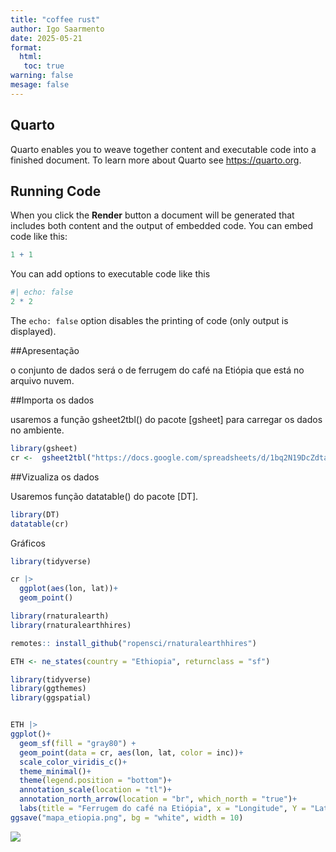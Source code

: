 ```yaml
---
title: "coffee rust"
author: Igo Saarmento
date: 2025-05-21
format: 
  html:
   toc: true
warning: false
mesage: false
---
```


## Quarto

Quarto enables you to weave together content and executable code into a finished document. To learn more about Quarto see <https://quarto.org>.

## Running Code

When you click the **Render** button a document will be generated that includes both content and the output of embedded code. You can embed code like this:

```r
1 + 1
```

You can add options to executable code like this

```r
#| echo: false
2 * 2
```

The `echo: false` option disables the printing of code (only output is displayed).

##Apresentação

o conjunto de dados será o de ferrugem do café na Etiópia que está no arquivo nuvem.

##Importa os dados

usaremos a função gsheet2tbl() do pacote \[gsheet\] para carregar os dados no ambiente.

```r
library(gsheet)
cr <-  gsheet2tbl("https://docs.google.com/spreadsheets/d/1bq2N19DcZdtax2fQW9OHSGMR0X2__Z9T/edit?gid=1871397229#gid=1871397229")


```

##Vizualiza os dados

Usaremos função datatable() do pacote \[DT\].

```r
library(DT)
datatable(cr)

```

Gráficos

```r
library(tidyverse)

cr |> 
  ggplot(aes(lon, lat))+
  geom_point()

library(rnaturalearth)
library(rnaturalearthhires)

remotes:: install_github("ropensci/rnaturalearthhires")

ETH <- ne_states(country = "Ethiopia", returnclass = "sf")

library(tidyverse)
library(ggthemes)
library(ggspatial)


ETH |>
ggplot()+ 
  geom_sf(fill = "gray80") + 
  geom_point(data = cr, aes(lon, lat, color = inc))+
  scale_color_viridis_c()+
  theme_minimal()+
  theme(legend.position = "bottom")+
  annotation_scale(location = "tl")+
  annotation_north_arrow(location = "br", which_north = "true")+
  labs(title = "Ferrugem do café na Etiópia", x = "Longitude", Y = "Latiitude", subtitle = "Levantamento em fazendas", caption = "Fonte: Del Pnte et al. (2025)", color = "Incidência (%)")
ggsave("mapa_etiopia.png", bg = "white", width = 10)
```

![](mapa_etiopia.png)
